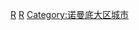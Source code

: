 {{Commons cat|Rouen|Category:Rouen}}

[[Category:滨海塞纳省市镇|R]]
[[Category:法国省会城市|R]]
[[Category:诺曼底大区城市|Category:诺曼底大区城市]]